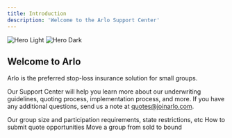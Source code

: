 ```yaml
---
title: Introduction
description: 'Welcome to the Arlo Support Center'
---
```


<img
  className="block dark:hidden"
  src="/images/hero-light.svg"
  alt="Hero Light"
/>
<img
  className="hidden dark:block"
  src="/images/hero-dark.svg"
  alt="Hero Dark"
/>

## Welcome to Arlo
Arlo is the preferred stop-loss insurance solution for small groups.

Our Support Center will help you learn more about our underwriting guidelines, quoting process, implementation process, and more. If you have any additional questions, send us a note at [quotes@joinarlo.com](mailto:quotes@joinarlo.com).

<CardGroup cols={2}>
  <Card
    title="Underwriting Guidelines"
    icon="pen-to-square"
    href="/underwriting-guidelines"
  >
    Our group size and participation requirements, state restrictions, etc
  </Card>
  <Card
    title="Submit a Quote"
    icon="stars"
    href="/submit-a-quote"
  >
    How to submit quote opportunities
  </Card>
  <Card
    title="Implementation Process"
    icon="screwdriver-wrench"
    href="/implementation"
  >
    Move a group from sold to bound
  </Card>
</CardGroup>

